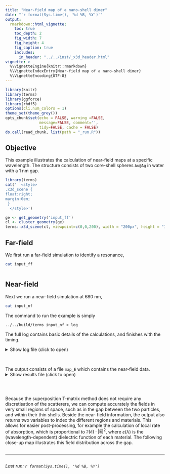 ```yaml
---
title: "Near-field map of a nano-shell dimer"
date: "`r format(Sys.time(), '%d %B, %Y')`"
output:
  rmarkdown::html_vignette:
    toc: true
    toc_depth: 2
    fig_width: 7
    fig_height: 4
    fig_caption: true
    includes:
      in_header: "../../inst/_x3d_header.html"
vignette: >
  %\VignetteEngine{knitr::rmarkdown}
  %\VignetteIndexEntry{Near-field map of a nano-shell dimer}
  %\VignetteEncoding{UTF-8}
---
```


```r
library(knitr)
library(terms)
library(ggforce)
library(rhdf5)
options(cli.num_colors = 1)
theme_set(theme_grey())
opts_chunk$set(echo = FALSE, warning =FALSE,
               message=FALSE, comment='', 
               tidy=FALSE, cache = FALSE)
do.call(read_chunk, list(path = "_run.R"))
```

## Objective

This example illustrates the calculation of near-field maps at a specific wavelength. The structure consists of two core-shell spheres `Au@Ag` in water with a 1 nm gap. 

```r
library(terms)
cat('  <style>
.x3d_scene {
float:right;
margin:0em;
 }
  </style>')

ge <- get_geometry('input_ff')
cl <- cluster_geometry(ge)
terms::x3d_scene(cl, viewpoint=c(0,0,200), width = "200px", height = "150px")
```

## Far-field

We first run a far-field simulation to identify a resonance,

```bash
cat input_ff
```

```r
```

## Near-field

Next we run a near-field simulation at 680 nm, 

```bash
cat input_nf
```

The command to run the example is simply

```
../../build/terms input_nf > log
```

The full log contains basic details of the calculations, and finishes with the timing.

<details closed>
<summary> Show log file (click to open) </summary>
```bash
cat log_nf
```
</details> <br />

The output consists of a file `map_E` which contains the near-field data. 
<details closed>
<summary> Show results file (click to open) </summary>
```r
h5ls('map.h5')
```
</details> <br />


```r
```

Because the superposition T-matrix method does not require any discretisation of the scatterers, we can compute accurately the fields in very small regions of space, such as in the gap between the two particles, and within their thin shells. Beside the near-field information, the output also returns two variables to index the different regions and materials. This allows for easier post-processing, for example the calculation of local rate of absorption, which is proportional to $\Im(\varepsilon)\cdot |\mathbf{E}|^2$, where $\varepsilon(\lambda)$ is the (wavelength-dependent) dielectric function of each material. The following close-up map illustrates this field distribution across the gap.

```r
```

-----

```r
```
_Last run: `r format(Sys.time(), '%d %B, %Y')`_
